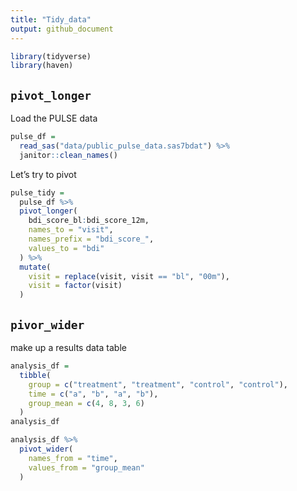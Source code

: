 ```yaml
---
title: "Tidy_data"
output: github_document
---
```


```r
library(tidyverse)
library(haven)
```

## `pivot_longer`

Load the PULSE data

```r
pulse_df = 
  read_sas("data/public_pulse_data.sas7bdat") %>% 
  janitor::clean_names()
```

Let's try to pivot

```r
pulse_tidy = 
  pulse_df %>% 
  pivot_longer(
    bdi_score_bl:bdi_score_12m,
    names_to = "visit",
    names_prefix = "bdi_score_",
    values_to = "bdi"
  ) %>% 
  mutate(
    visit = replace(visit, visit == "bl", "00m"),
    visit = factor(visit)
  )
```

## `pivor_wider`

make up a results data table

```r
analysis_df = 
  tibble(
    group = c("treatment", "treatment", "control", "control"),
    time = c("a", "b", "a", "b"),
    group_mean = c(4, 8, 3, 6)
  )
analysis_df

analysis_df %>% 
  pivot_wider(
    names_from = "time",
    values_from = "group_mean"
  )
```


